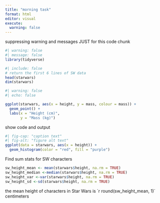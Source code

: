 ```yaml
---
title: "morning task"
format: html
editor: visual
execute: 
  warning: false
---
```


suppressing warning and messages JUST for this code chunk

```r
#| warning: false
#| message: false
library(tidyverse)
```

```r
#| include: false
# return the first 6 lines of SW data
head(starwars)
dim(starwars)

```

```r
#| warning: false
#| echo: false

ggplot(starwars, aes(x = height, y = mass, colour = mass)) +
  geom_point() +
  labs(x = "Height (cm)", 
       y = "Mass (kg)")

```

show code and output

```r

#| fig-cap: "caption text"
#| fig-alt: "figure alt text"
ggplot(data = starwars, aes(x = height)) +
  geom_histogram(color = "red", fill = "purple")

```

Find sum stats for SW characters

```r
sw_height_mean <- mean(starwars$height, na.rm = TRUE)
sw_height_median <-median(starwars$height, na.rm = TRUE)
sw_height_var <-var(starwars$height, na.rm = TRUE)
sw_height_sd <-sd(starwars$height, na.rm = TRUE)
```

the mean height of characters in Star Wars is \`r round(sw_height_mean, 1)\` centimeters

```r

```

